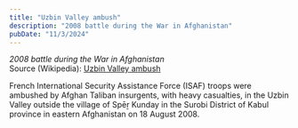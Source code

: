```yaml
---
title: "Uzbin Valley ambush"
description: "2008 battle during the War in Afghanistan"
pubDate: "11/3/2024"
---
```


*2008 battle during the War in Afghanistan*  
Source (Wikipedia): [Uzbin Valley ambush][1]

French International Security Assistance Force (ISAF) troops were ambushed by Afghan Taliban insurgents, with heavy casualties, in the Uzbin Valley outside the village of Spēṟ Kunday in the Surobi District of Kabul province in eastern Afghanistan on 18 August 2008.

[1]: https://en.wikipedia.org/wiki/Uzbin_Valley_ambush
